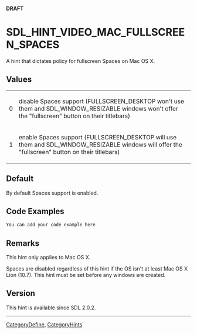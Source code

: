 <!-- # page was renamed from SDL_HINT_VIDEO_FULLSCREEN_SPACES -->
<span color="red">'''DRAFT'''</span>

<!-- #*^*^*^*^*See http://wiki.libsdl.org/moin.cgi/SGEnumerations for details on editing this page*^*^*^*^* -->


= SDL_HINT_VIDEO_MAC_FULLSCREEN_SPACES =
A hint that dictates policy for fullscreen Spaces on Mac OS X.




== Values ==
{|
|0
|disable Spaces support (FULLSCREEN_DESKTOP won't use them and SDL_WINDOW_RESIZABLE windows won't offer the "fullscreen" button on their titlebars)
|-
|1
|enable Spaces support (FULLSCREEN_DESKTOP will use them and SDL_WINDOW_RESIZABLE windows will offer the "fullscreen" button on their titlebars)
|}


== Default ==
By default Spaces support is enabled.


== Code Examples ==
<syntaxhighlight lang='c++'>
You can add your code example here
</syntaxhighlight>

<!-- #Leave this section as-is unless you have a code example to put in.  In that case, replace You can add your code example here with your code example following the Style Guide instructions.  Leave the rest of the markup alone and delete this comment. -->


== Remarks ==
This hint only applies to Mac OS X.

Spaces are disabled regardless of this hint if the OS isn't at least Mac OS X Lion (10.7). This hint must be set before any windows are created.

== Version ==
This hint is available since SDL 2.0.2.

----
[[CategoryDefine]], [[CategoryHints]]
<!-- #See the Style Guide for instructions on editing the footer. -->
